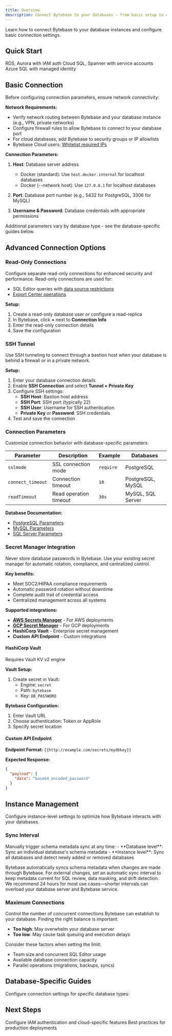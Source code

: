 ```yaml
---
title: Overview
description: Connect Bytebase to your databases - from basic setup to cloud-native authentication
---
```



Learn how to connect Bytebase to your database instances and configure basic connection settings.

## Quick Start

<Columns cols={3}>
  <Card title="AWS Databases" href="/get-started/connect/aws" icon="aws">
    RDS, Aurora with IAM auth
  </Card>
  <Card title="GCP Databases" href="/get-started/connect/gcp" icon="google">
    Cloud SQL, Spanner with service accounts
  </Card>
  <Card title="Azure Databases" href="/get-started/connect/azure" icon="microsoft">
    Azure SQL with managed identity
  </Card>
</Columns>

## Basic Connection

Before configuring connection parameters, ensure network connectivity:

**Network Requirements:**
- Verify network routing between Bytebase and your database instance (e.g., VPN, private networks)
- Configure firewall rules to allow Bytebase to connect to your database port
- For cloud databases, add Bytebase to security groups or IP allowlists
- Bytebase Cloud users: [Whitelist required IPs](/get-started/cloud#prerequisites)

**Connection Parameters:**

1. **Host**: Database server address
   - Docker (standard): Use `host.docker.internal` for localhost databases
   - Docker (--network host): Use `127.0.0.1` for localhost databases

2. **Port**: Database port number (e.g., 5432 for PostgreSQL, 3306 for MySQL)

3. **Username & Password**: Database credentials with appropriate permissions

Additional parameters vary by database type - see the database-specific guides below.

## Advanced Connection Options

### Read-Only Connections

Configure separate read-only connections for enhanced security and performance. Read-only connections are used for:
- SQL Editor queries with [data source restrictions](/sql-editor/settings/data-source-restriction)
- [Export Center operations](/security/database-permission/export#request-from-export-center)

**Setup:**
1. Create a read-only database user or configure a read-replica
2. In Bytebase, click **+** next to **Connection Info**
3. Enter the read-only connection details
4. Save the configuration

### SSH Tunnel

Use SSH tunneling to connect through a bastion host when your database is behind a firewall or in a private network.

**Setup:**
1. Enter your database connection details
2. Enable **SSH Connection** and select **Tunnel + Private Key**
3. Configure SSH settings:
   - **SSH Host**: Bastion host address
   - **SSH Port**: SSH port (typically 22)
   - **SSH User**: Username for SSH authentication
   - **Private Key** or **Password**: SSH credentials
4. Test and save the connection

### Connection Parameters

Customize connection behavior with database-specific parameters:

| Parameter | Description | Example | Databases |
|-----------|------------|---------|-----------|
| `sslmode` | SSL connection mode | `require` | PostgreSQL |
| `connect_timeout` | Connection timeout | `10` | PostgreSQL, MySQL |
| `readTimeout` | Read operation timeout | `30s` | MySQL, SQL Server |

**Database Documentation:**
- [PostgreSQL Parameters](https://www.postgresql.org/docs/current/libpq-connect.html)
- [MySQL Parameters](https://github.com/go-sql-driver/mysql#parameters)
- [SQL Server Parameters](https://pkg.go.dev/github.com/microsoft/go-mssqldb#section-readme)

### Secret Manager Integration

Never store database passwords in Bytebase. Use your existing secret manager for automatic rotation, compliance, and centralized control.

**Key benefits:**
- Meet SOC2/HIPAA compliance requirements
- Automatic password rotation without downtime
- Complete audit trail of credential access
- Centralized management across all systems

**Supported integrations:**

- **[AWS Secrets Manager](/get-started/connect/aws#aws-secrets-manager)** - For AWS deployments
- **[GCP Secret Manager](/get-started/connect/gcp#gcp-secret-manager)** - For GCP deployments
- **HashiCorp Vault** - Enterprise secret management
- **Custom API Endpoint** - Custom integrations

#### HashiCorp Vault

<Note>
Requires Vault KV v2 engine
</Note>

**Vault Setup:**
1. Create secret in Vault:
   - Engine: `secret`
   - Path: `bytebase`
   - Key: `DB_PASSWORD`

**Bytebase Configuration:**
1. Enter Vault URL
2. Choose authentication: Token or AppRole
3. Specify secret location

#### Custom API Endpoint

**Endpoint Format:** `{{http://example.com/secrets/mydbkey}}`

**Expected Response:**
```json
{
  "payload": {
    "data": "base64_encoded_password"
  }
}
```

## Instance Management

Configure instance-level settings to optimize how Bytebase interacts with your databases.

### Sync Interval

<Tip>
Manually trigger schema metadata sync at any time:
- **Database level**: Sync an individual database's schema metadata
- **Instance level**: Sync all databases and detect newly added or removed databases
</Tip>

Bytebase automatically syncs schema metadata when changes are made through Bytebase. For external changes, set an automatic sync interval to keep metadata current for SQL review, data masking, and drift detection. We recommend 24 hours for most use cases—shorter intervals can overload your database server and Bytebase service.

### Maximum Connections

Control the number of concurrent connections Bytebase can establish to your database. Finding the right balance is important:
- **Too high**: May overwhelm your database server
- **Too low**: May cause task queuing and execution delays

Consider these factors when setting the limit:
- Team size and concurrent SQL Editor usage
- Available database connection capacity
- Parallel operations (migrations, backups, syncs)

## Database-Specific Guides

Configure connection settings for specific database types:

<Tabs>
  <Tab title="PostgreSQL">
    <PostgreSQLConfig />
  </Tab>
  <Tab title="Oracle">
    <OracleConfig />
  </Tab>
  <Tab title="MongoDB">
    <MongoDBConfig />
  </Tab>
  <Tab title="Snowflake">
    <SnowflakeConfig />
  </Tab>
  <Tab title="ClickHouse">
    <ClickHouseConfig />
  </Tab>
  <Tab title="Databricks">
    <DatabricksConfig />
  </Tab>
  <Tab title="Spanner">
    <SpannerConfig />
  </Tab>
</Tabs>

## Next Steps

<Columns cols={2}>
  <Card title="Cloud Provider Setup" href="/get-started/connect/aws">
    Configure IAM authentication and cloud-specific features
  </Card>
  <Card title="Production Setup" href="/get-started/self-host/production-setup">
    Best practices for production deployments
  </Card>
</Columns>